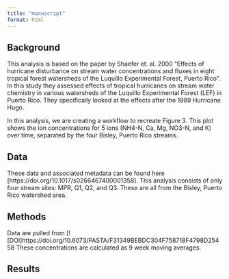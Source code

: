 ```yaml
---
title: "manuscript"
format: html
---
```


## Background
This analysis is based on the paper by Shaefer et. al. 2000 "Effects of hurricane disturbance on stream water concentrations and fluxes in eight tropical forest watersheds of the Luquillo Experimental Forest, Puerto Rico". In this study they assessed effects of tropical hurricanes on stream water chemistry in various watersheds of the Luquillo Experimental Forest (LEF) in Puerto Rico. They specifically looked at the effects after the 1989 Hurricane Hugo.

In this analysis, we are creating a workflow to recreate Figure 3. This plot shows the ion concentrations for 5 ions (NH4-N, Ca, Mg, NO3-N, and K) over time, separated by the four Bisley, Puerto Rico streams. 

## Data
These data and associated metadata can be found here [https://doi.org/10.1017/s0266467400001358]. This analysis consists of only four stream sites: MPR, Q1, Q2, and Q3. These are all from the Bisley, Puerto Rico watershed area.

## Methods
Data are pulled from [![DOI]https://doi.org/10.6073/PASTA/F31349BEBDC304F758718F4798D25458
These concentrations are calculated as 9 week moving averages.

## Results


